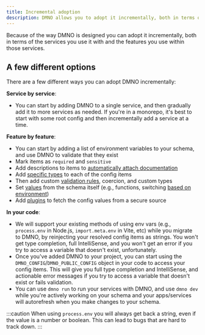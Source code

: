 ```yaml
---
title: Incremental adoption
description: DMNO allows you to adopt it incrementally, both in terms of the services you use it with and the features you use within those services.
---
```


Because of the way DMNO is designed you can adopt it incrementally, both in terms of the services you use it with and the features you use within those services.

## A few different options

There are a few different ways you can adopt DMNO incrementally:

**Service by service**: 
- You can start by adding DMNO to a single service, and then gradually add it to more services as needed. If you're in a monorepo, it's best to start with some root config and then incrementally add a service at a time.

**Feature by feature**: 
  - You can start by adding a list of environment variables to your schema, and use DMNO to validate that they exist
  - Mark items as `required` and `sensitive`
  - Add descriptions to items to [automatically attach documentation](/docs/guides/schema#docs--intellisense)
  - Add [specific types](/docs/guides/schema#data-types--extends) to each of the config items
  - Then add custom [validation rules](/docs/guides/schema#validations--required-config), coercion, and custom types
  - Set [values](/docs/guides/schema#setting-item-values) from the schema itself (e.g., functions, switching [based on environment](/docs/guides/multi-env))
  - Add [plugins](/docs/plugins/overview) to fetch the config values from a secure source

**In your code**: 
  - We will support your existing methods of using env vars (e.g., `process.env` in Node.js, `import.meta.env` in Vite, etc) while you migrate to DMNO, by reinjecting your resolved config items as strings. You won't get type completion, full IntelliSense, and you won't get an error if you try to access a variable that doesn't exist, unfortunately.
  - Once you've added DMNO to your project, you can start using the `DMNO_CONFIG`/`DMNO_PUBLIC_CONFIG` object in your code to access your config items. This will give you full type completion and IntelliSense, and actionable error messages if you try to access a variable that doesn't exist or fails validation.
  - You can use `dmno run` to run your services with DMNO, and use `dmno dev` while you're actively working on your schema and your apps/services will autorefresh when you make changes to your schema.


:::caution
When using `process.env` you will always get back a string, even if the value is a number or boolean. This can lead to bugs that are hard to track down. 
:::


